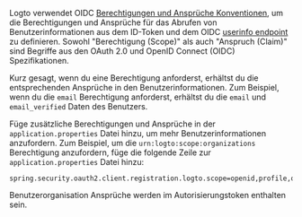 
Logto verwendet OIDC [Berechtigungen und Ansprüche Konventionen](https://openid.net/specs/openid-connect-core-1_0.html#Claims), um die Berechtigungen und Ansprüche für das Abrufen von Benutzerinformationen aus dem ID-Token und dem OIDC <a href="https://openid.net/specs/openid-connect-core-1_0.html#UserInfo">userinfo endpoint</a> zu definieren. Sowohl "Berechtigung (Scope)" als auch "Anspruch (Claim)" sind Begriffe aus den OAuth 2.0 und OpenID Connect (OIDC) Spezifikationen.

Kurz gesagt, wenn du eine Berechtigung anforderst, erhältst du die entsprechenden Ansprüche in den Benutzerinformationen. Zum Beispiel, wenn du die `email` Berechtigung anforderst, erhältst du die `email` und `email_verified` Daten des Benutzers.

<ScopeClaimList />

Füge zusätzliche Berechtigungen und Ansprüche in der `application.properties` Datei hinzu, um mehr Benutzerinformationen anzufordern. Zum Beispiel, um die `urn:logto:scope:organizations` Berechtigung anzufordern, füge die folgende Zeile zur `application.properties` Datei hinzu:

```properties title="application.properties"
spring.security.oauth2.client.registration.logto.scope=openid,profile,offline_access,urn:logto:scope:organizations
```

Benutzerorganisation Ansprüche werden im Autorisierungstoken enthalten sein.
